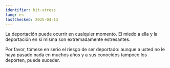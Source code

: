 ```yaml
---
identifier: kit-stress
lang: es
lastChecked: 2025-04-13
---
```

La deportación puede ocurrir en cualquier momento. El miedo a ella y la deportación en sí misma son extremadamente estresantes.

<BlockBox identifier="stress">
    <Block identifier="stress" collection="flyers" />
</BlockBox>

Por favor, tómese en serio el riesgo de ser deportado: aunque a usted no le haya pasado nada en muchos años y a sus conocidos tampoco los deporten, puede suceder.
